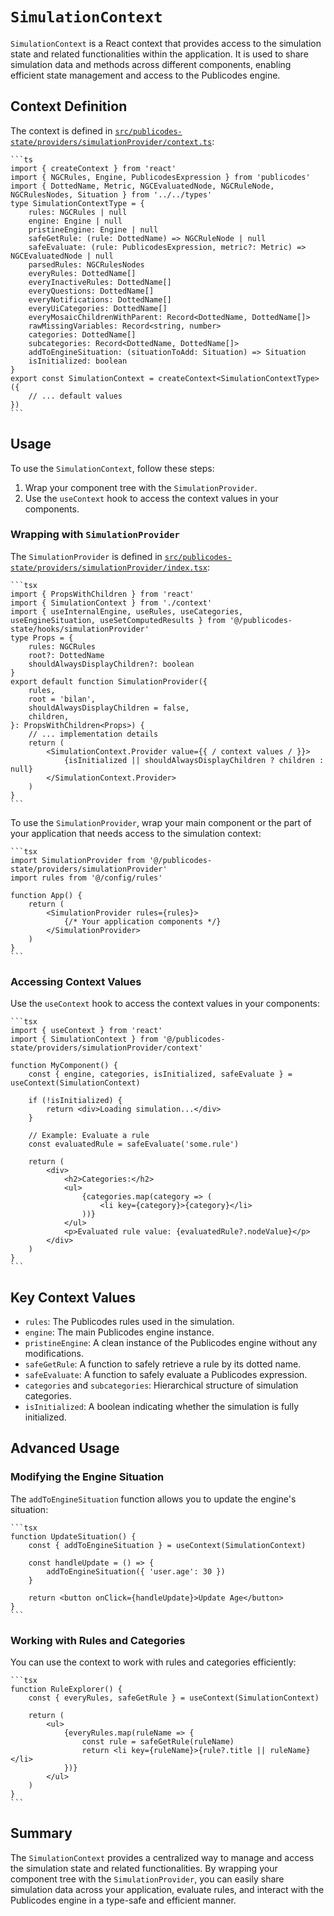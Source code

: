 # `SimulationContext`


`SimulationContext` is a React context that provides access to the simulation state and related functionalities within the application. It is used to share simulation data and methods across different components, enabling efficient state management and access to the Publicodes engine.

## Context Definition

The context is defined in [`src/publicodes-state/providers/simulationProvider/context.ts`](command:_github.copilot.openRelativePath?%5B%7B%22scheme%22%3A%22file%22%2C%22authority%22%3A%22%22%2C%22path%22%3A%22%2FUsers%2Fbenjaminarias%2FDocuments%2FGitHub%2Fnosgestesclimat-site-nextjs%2Fsrc%2Fpublicodes-state%2Fproviders%2FsimulationProvider%2Fcontext.ts%22%2C%22query%22%3A%22%22%2C%22fragment%22%3A%22%22%7D%5D "/Users/benjaminarias/Documents/GitHub/nosgestesclimat-site-nextjs/src/publicodes-state/providers/simulationProvider/context.ts"):

    ```ts
    import { createContext } from 'react'
    import { NGCRules, Engine, PublicodesExpression } from 'publicodes'
    import { DottedName, Metric, NGCEvaluatedNode, NGCRuleNode, NGCRulesNodes, Situation } from '../../types'
    type SimulationContextType = {
        rules: NGCRules | null
        engine: Engine | null
        pristineEngine: Engine | null
        safeGetRule: (rule: DottedName) => NGCRuleNode | null
        safeEvaluate: (rule: PublicodesExpression, metric?: Metric) => NGCEvaluatedNode | null
        parsedRules: NGCRulesNodes
        everyRules: DottedName[]
        everyInactiveRules: DottedName[]
        everyQuestions: DottedName[]
        everyNotifications: DottedName[]
        everyUiCategories: DottedName[]
        everyMosaicChildrenWithParent: Record<DottedName, DottedName[]>
        rawMissingVariables: Record<string, number>
        categories: DottedName[]
        subcategories: Record<DottedName, DottedName[]>
        addToEngineSituation: (situationToAdd: Situation) => Situation
        isInitialized: boolean
    }
    export const SimulationContext = createContext<SimulationContextType>({
        // ... default values
    })
    ```

## Usage

To use the `SimulationContext`, follow these steps:

1. Wrap your component tree with the `SimulationProvider`.
2. Use the `useContext` hook to access the context values in your components.

### Wrapping with `SimulationProvider`

The `SimulationProvider` is defined in [`src/publicodes-state/providers/simulationProvider/index.tsx`](command:_github.copilot.openRelativePath?%5B%7B%22scheme%22%3A%22file%22%2C%22authority%22%3A%22%22%2C%22path%22%3A%22%2FUsers%2Fbenjaminarias%2FDocuments%2FGitHub%2Fnosgestesclimat-site-nextjs%2Fsrc%2Fpublicodes-state%2Fproviders%2FsimulationProvider%2Findex.tsx%22%2C%22query%22%3A%22%22%2C%22fragment%22%3A%22%22%7D%5D "/Users/benjaminarias/Documents/GitHub/nosgestesclimat-site-nextjs/src/publicodes-state/providers/simulationProvider/index.tsx"):

    ```tsx
    import { PropsWithChildren } from 'react'
    import { SimulationContext } from './context'
    import { useInternalEngine, useRules, useCategories, useEngineSituation, useSetComputedResults } from '@/publicodes-state/hooks/simulationProvider'
    type Props = {
        rules: NGCRules
        root?: DottedName
        shouldAlwaysDisplayChildren?: boolean
    }
    export default function SimulationProvider({
        rules,
        root = 'bilan',
        shouldAlwaysDisplayChildren = false,
        children,
    }: PropsWithChildren<Props>) {
        // ... implementation details
        return (
            <SimulationContext.Provider value={{ / context values / }}>
                {isInitialized || shouldAlwaysDisplayChildren ? children : null}
            </SimulationContext.Provider>
        )
    }
    ```

To use the `SimulationProvider`, wrap your main component or the part of your application that needs access to the simulation context:

    ```tsx
    import SimulationProvider from '@/publicodes-state/providers/simulationProvider'
    import rules from '@/config/rules'

    function App() {
        return (
            <SimulationProvider rules={rules}>
                {/* Your application components */}
            </SimulationProvider>
        )
    }
    ```

### Accessing Context Values

Use the `useContext` hook to access the context values in your components:

    ```tsx
    import { useContext } from 'react'
    import { SimulationContext } from '@/publicodes-state/providers/simulationProvider/context'

    function MyComponent() {
        const { engine, categories, isInitialized, safeEvaluate } = useContext(SimulationContext)

        if (!isInitialized) {
            return <div>Loading simulation...</div>
        }

        // Example: Evaluate a rule
        const evaluatedRule = safeEvaluate('some.rule')

        return (
            <div>
                <h2>Categories:</h2>
                <ul>
                    {categories.map(category => (
                        <li key={category}>{category}</li>
                    ))}
                </ul>
                <p>Evaluated rule value: {evaluatedRule?.nodeValue}</p>
            </div>
        )
    }
    ```

## Key Context Values

- `rules`: The Publicodes rules used in the simulation.
- `engine`: The main Publicodes engine instance.
- `pristineEngine`: A clean instance of the Publicodes engine without any modifications.
- `safeGetRule`: A function to safely retrieve a rule by its dotted name.
- `safeEvaluate`: A function to safely evaluate a Publicodes expression.
- `categories` and `subcategories`: Hierarchical structure of simulation categories.
- `isInitialized`: A boolean indicating whether the simulation is fully initialized.

## Advanced Usage

### Modifying the Engine Situation

The `addToEngineSituation` function allows you to update the engine's situation:

    ```tsx
    function UpdateSituation() {
        const { addToEngineSituation } = useContext(SimulationContext)

        const handleUpdate = () => {
            addToEngineSituation({ 'user.age': 30 })
        }

        return <button onClick={handleUpdate}>Update Age</button>
    }
    ```

### Working with Rules and Categories

You can use the context to work with rules and categories efficiently:

    ```tsx
    function RuleExplorer() {
        const { everyRules, safeGetRule } = useContext(SimulationContext)

        return (
            <ul>
                {everyRules.map(ruleName => {
                    const rule = safeGetRule(ruleName)
                    return <li key={ruleName}>{rule?.title || ruleName}</li>
                })}
            </ul>
        )
    }
    ```

## Summary

The `SimulationContext` provides a centralized way to manage and access the simulation state and related functionalities. By wrapping your component tree with the `SimulationProvider`, you can easily share simulation data across your application, evaluate rules, and interact with the Publicodes engine in a type-safe and efficient manner.